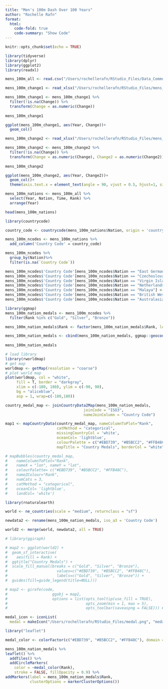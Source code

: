 ```yaml
---
title: "Men's 100m Dash Over 100 Years"
author: "Rochelle Rafn"
format:
  html: 
    code-fold: true
    code-summary: "Show Code"
---
```



```r
knitr::opts_chunk$set(echo = TRUE)
```

```r
library(tidyverse)
library(dplyr)
library(ggplot2)
library(readxl)

mens_100m_all <- read.csv("/Users/rochellerafn/RStudio_Files/Data_Communication/CWD-Blog/mens_100m_all.csv")
```


```r
mens_100m_change1 <- read_xlsx("/Users/rochellerafn/RStudio_Files/mens_100m_min.xlsx", sheet = 2, col_names = c("Year", "minTime", "Change"))

mens_100m_change1 <- mens_100m_change1 %>%
  filter(!is.na(Change)) %>%
  transform(Change = as.numeric(Change))
  
mens_100m_change1
```

```r
ggplot(mens_100m_change1, aes(Year, Change))+
  geom_col()
```

```r
mens_100m_change2 <- read_xlsx("/Users/rochellerafn/RStudio_Files/mens_100m_min.xlsx", sheet = 3, col_names = c("Year", "minTime", "Change", "Change2"))

mens_100m_change2 <- mens_100m_change2 %>%
  filter(!is.na(Change)) %>%
  transform(Change = as.numeric(Change), Change2 = as.numeric(Change2))
  
mens_100m_change2
```

```r
ggplot(mens_100m_change2, aes(Year, Change2))+
  geom_col()+
  theme(axis.text.x = element_text(angle = 90, vjust = 0.5, hjust=1, size = 6))
```


```r
mens_100m_nations <- mens_100m_all %>%
  select(Year, Nation, Time, Rank) %>%
  arrange(Year)

head(mens_100m_nations)
```

```r
library(countrycode)

country_code <- countrycode(mens_100m_nations$Nation, origin = 'country.name', destination = 'iso3c')
```

```r
mens_100m_ncodes <- mens_100m_nations %>%
  add_column('Country Code' = country_code)
```


```r
mens_100m_ncodes %>%
  group_by(Nation)%>%
  filter(is.na(`Country Code`))
```

```r
mens_100m_ncodes$'Country Code'[mens_100m_ncodes$Nation == "East Germany"] <- "DEU"
mens_100m_ncodes$'Country Code'[mens_100m_ncodes$Nation == "Czechoslovakia"] <- "CZE"
mens_100m_ncodes$'Country Code'[mens_100m_ncodes$Nation == "Virgin Islands"] <- "VBG"
mens_100m_ncodes$'Country Code'[mens_100m_ncodes$Nation == "Netherlands Antilles"] <- "NLD"
mens_100m_ncodes$'Country Code'[mens_100m_ncodes$Nation == "Malaya"] <- "MYS"
mens_100m_ncodes$'Country Code'[mens_100m_ncodes$Nation == "British West Indies"] <- "JAM"
mens_100m_ncodes$'Country Code'[mens_100m_ncodes$Nation == "Australasia"] <- "AUS"
```


```r
library(ggmap)
mens_100m_nation_medals <- mens_100m_ncodes %>%
  filter(Rank %in% c("Gold", "Silver", "Bronze"))

mens_100m_nation_medals$Rank <- factor(mens_100m_nation_medals$Rank, levels=c("Gold", "Silver", "Bronze"))

mens_100m_nation_medals <- cbind(mens_100m_nation_medals, ggmap::geocode(as.character(mens_100m_nation_medals[, "Nation"]), force = FALSE))
  
mens_100m_nation_medals
```

```r
# load library
library(rworldmap)
# get map
worldmap <- getMap(resolution = "coarse")
# plot world map
plot(worldmap, col = "white", 
     fill = T, border = "darkgray",
     xlim = c(-180, 180), ylim = c(-90, 90),
     bg = "aliceblue",
     asp = 1, wrap=c(-180,180))
```

```r
country_medal_map <- joinCountryData2Map(mens_100m_nation_medals, 
                                   joinCode = "ISO3",
                                   nameJoinColumn = "Country Code")
```

```r
map1 <- mapCountryData(country_medal_map, nameColumnToPlot="Rank", 
                       catMethod = "categorical", 
                       missingCountryCol = 'white',
                       oceanCol= 'lightblue',
                       colourPalette = c("#EBD739", "#B5BCC2", "#FFB48C"), 
                       mapTitle = "Country Medals", borderCol = "white")
```

```r
# mapBubbles(country_medal_map, 
#    nameColumnToPlot="Rank",
#    nameX = "lon", nameY = "lat",
#    colourPalette= c("#EBD739", "#B5BCC2", "#FFB48C"),
#    nameZColour="Rank",
#    numCats = 3,
#    catMethod = "categorical",
#    oceanCol= 'lightblue', 
#    landCol= 'white')
```

```r

library(rnaturalearth)

world <- ne_countries(scale = "medium", returnclass = "sf") 

newdata2 <- rename(mens_100m_nation_medals, iso_a3 = 'Country Code')

world2 <- merge(world, newdata2, all = TRUE)
```



```r
# library(ggiraph)

# map2 <- ggplot(world2) +
#  geom_sf_interactive(
#    aes(fill = Rank) + 
#  ggtitle("Country Medals") +
#  scale_fill_manual(breaks = c("Gold", "Silver", "Bronze"), 
#                      values=c("#EBD739", "#B5BCC2", "#FFB48C"),
#                      labels=c("Gold", "Silver", "Bronze")) +
#  guides(fill=guide_legend(title=NULL)))

# map2 <- girafe(code, 
#                    ggobj = map2,
#                    options = list(opts_tooltip(use_fill = TRUE),
#                                   opts_zoom(min = 1, max = 5),
#                                   opts_toolbar(saveaspng = FALSE))) #removes default "save as PNG' option on widget
```


```r
medal_icon <- iconList(
  medal = makeIcon("/Users/rochellerafn/RStudio_Files/medal.png", "medal@2x.png", 18, 18))
```


```r
library("leaflet")

medal_color <- colorFactor(c("#EBD739", "#B5BCC2", "#FFB48C"), domain = c("Gold", "Silver", "Bronze"))

mens_100m_nation_medals %>%
leaflet() %>%
  addTiles() %>%
  addCircleMarkers(
    color = ~medal_color(Rank),
    stroke = FALSE, fillOpacity = 0.9) %>%
addMarkers(label = mens_100m_nation_medals$Rank,
           clusterOptions = markerClusterOptions())
```

